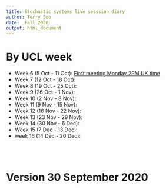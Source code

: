 ```yaml
---
title: Stochastic systems live sesssion diary
author: Terry Soo
date:  Fall 2020
output: html_document
---
```




# By UCL week


* Week 6 (5 Oct - 11 Oct): [First meeting Monday 2PM UK time](https://ucl.zoom.us/j/5904204711)
* Week 7 (12 Oct - 18 Oct):
* Week 8 (19 Oct - 25 Oct):
* Week 9 (26 Oct - 1 Nov):
* Week 10 (2 Nov - 8 Nov):   
* Week 11 (9 Nov - 15 Nov):
* Week 12 (16 Nov - 22 Nov): 
* Week 13 (23 Nov - 29 Nov):
* Week 14 (30 Nov - 6 Dec): 
* Week 15 (7 Dec - 13 Dec):
* week 16 (14 Dec - 20 Dec):


<br>
<br>

# Version 30 September 2020

<br>
<br>
<br>
